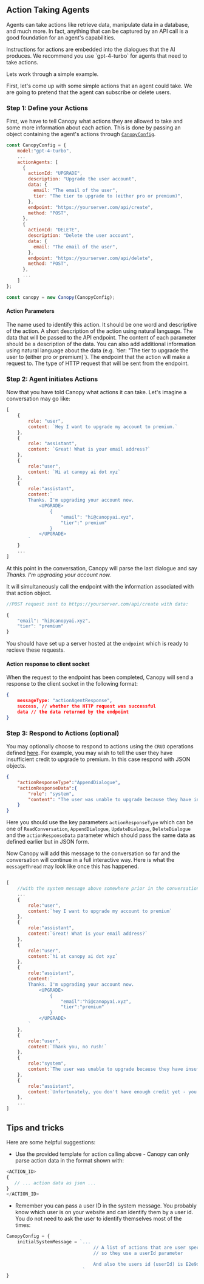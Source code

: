 ## Action Taking Agents
<p>
Agents can take actions like retrieve data, manipulate data in a database, and much more. In fact,
anything that can be captured by an API call is a good foundation for an agent's capabilities.
</p>
Instructions for actions are embedded into the dialogues that the AI produces. We recommend you use `gpt-4-turbo` for agents that need to take actions. 

<p>Lets work through a simple example.</p>
<p> First, let's come up with some simple actions that an agent could take. We are going to pretend that the agent can subscribe or delete users.</p>

### Step 1: Define your Actions

First, we have to tell Canopy what actions they are allowed to take and some more information about each action. This is done by passing an object containing the agent's actions through  <a href="/api-reference/overview#step-3-get-authentication-token">`CanopyConfig`</a>.

```javascript
const CanopyConfig = {
    model:"gpt-4-turbo", 
    ...
    actionAgents: [
      {
        actionId: "UPGRADE",
        description: "Upgrade the user account",
        data: {
          email: "The email of the user",
          tier: "The tier to upgrade to (either pro or premium)",
        },
        endpoint: "https://yourserver.com/api/create",
        method: "POST",
      },
      {
        actionId: "DELETE",
        description: "Delete the user account",
        data: {
          email: "The email of the user",
        },
        endpoint: "https://yourserver.com/api/delete",
        method: "POST",
      },
      ...
    ]
};

const canopy = new Canopy(CanopyConfig);
```

#### Action Parameters
<ParamField path="actionId" type="string" required="true">
    The name used to identify this action. It should be one word and descriptive of the action.
</ParamField>
<ParamField path="description" type="string" required="true">
    A short description of the action using natural language.
</ParamField>
<ParamField path="data" type="JSON" required="true">
    The data that will be passed to the API endpoint. The content of each parameter should be a description of the data. You can also add additional information using natural language about the data (e.g. `tier: "The tier to upgrade the user to (either pro or premium)`).
</ParamField>
<ParamField path="endpoint" type="string" required="true">
    The endpoint that the action will make a request to.
</ParamField>
<ParamField path="method" type="string" default="POST">
    The type of HTTP request that will be sent from the endpoint.
</ParamField>

### Step 2: Agent initiates Actions

<p> Now that you have told Canopy what actions it can take. Let's imagine a conversation may go like:</p>

```javascript
[
    {
        role: "user", 
        content: `Hey I want to upgrade my account to premium.`
    }, 
    {
        role: "assistant", 
        content: `Great! What is your email address?`
    }, 
    {
        role:"user", 
        content: `Hi at canopy ai dot xyz`
    }, 
    {
        role:"assistant", 
        content:`
        Thanks. I'm upgrading your account now.
            <UPGRADE> 
                {
                    "email": "hi@canopyai.xyz", 
                    "tier":" premium"
                }
            </UPGRADE> 
        `
    }
    ...
]
```

<p> At this point in the conversation, Canopy will parse the last dialogue and say <em>Thanks. I'm upgrading your account now.</em></p>
<p> It will simultaneously call the endpoint with the information associated with that action object.</p>

```javascript
//POST request sent to https://yourserver.com/api/create with data:

{
    "email": "hi@canopyai.xyz", 
    "tier": "premium"
}
```
You should have set up a server hosted at the `endpoint` which is ready to recieve these requests.

#### Action response to client socket
When the request to the endpoint has been completed, Canopy will send a response to the client socket in the following format:

```json
{
    messageType: "actionAgentResponse",
    success, // whether the HTTP request was successful
    data // the data returned by the endpoint
}
```

### Step 3: Respond to Actions (optional)

You may optionally choose to respond to actions using the `CRUD` operations defined <a href="/documentation/llm-concepts">here</a>. For example, you may wish to tell the user they have insufficient credit to upgrade to premium. 
In this case respond with JSON objects. 

```json
{
    "actionResponseType":"AppendDialogue", 
    "actionResponseData":{
        "role": "system",
        "content": "The user was unable to upgrade because they have insufficient credit. Tell them to buy more credit."
    }
}
```
Here you should use the key parameters `actionResponseType` which can be one of `ReadConversation`, `AppendDialogue`, `UpdateDialogue`, `DeleteDialogue` and the
`actionResponseData` parameter which should pass the same data as defined earlier but in JSON form. 

Now Canopy will add this message to the conversation so far and the conversation will continue in a full interactive way. Here is what the 
`messageThread` may look like once this has happened. 

```javascript

[
    //with the system message above somewhere prior in the conversation
    ...
    {
        role:"user", 
        content:`hey I want to upgrade my account to premium`
    }, 
    {
        role:"assistant", 
        content:`Great! What is your email address?`
    }, 
    {
        role:"user", 
        content:`hi at canopy ai dot xyz`
    }, 
    {
        role:"assistant", 
        content:`
        Thanks. I'm upgrading your account now.
            <UPGRADE> 
                {
                    "email":"hi@canopyai.xyz", 
                    "tier":"premium"
                }
            </UPGRADE> 
        `
    }, 
    {
        role:"user", 
        content:`Thank you, no rush!`
    },
    {
        role:"system", 
        content:`The user was unable to upgrade because they have insufficient credit. Tell them to buy more credit.`
    },
    {
        role:"assistant", 
        content:`Unfortunately, you don't have enough credit yet - you can buy some...`
    },
    ...
]
```

## Tips and tricks
Here are some helpful suggestions:
- Use the provided template for action calling above - Canopy can only parse action data in the format shown with:
```javascript
<ACTION_ID>
{
   // ... action data as json ...
}
</ACTION_ID>
```

- Remember you can pass a user ID in the system message. You probably know which user is on your website and can identify them by a user id. 
You do not need to ask the user to identify themselves most of the times:
```javascript
CanopyConfig = {
    initialSystemMessage = `...
                                // A list of actions that are user specific
                                // so they use a userId parameter

                                And also the users id (userId) is E2e9d3jd3d3 
                            `
}
```